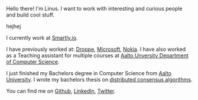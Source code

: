 Hello there! I'm Linus. I want to work with interesting and curious people and build cool stuff.

hejhej

I currently work at [Smartly.io](https://www.smartly.io/).

I have previously worked at:
[Droppe](https://droppe.com/),
[Microsoft](https://www.microsoft.com),
[Nokia](https://www.nokia.com/).
I have also worked as a Teaching assistant for multiple courses at [Aalto Unversity Department of Computer Science](https://www.aalto.fi/en/department-of-computer-science).

I just finished my Bachelors degree in Computer Science from [Aalto University](https://www.aalto.fi/en). I wrote my bachelors thesis on [distributed consensus algorithms](https://github.com/LinuzJ/distributed-consensus-bachelors-thesis).

You can find me on [Github](https://github.com/LinuzJ), [LinkedIn](https://www.linkedin.com/in/linus-jern/), [Twitter](https://twitter.com/JernLinus).
